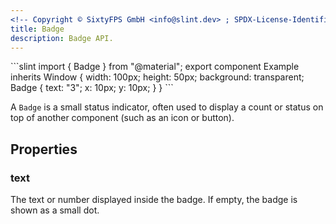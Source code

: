 ```yaml
---
<!-- Copyright © SixtyFPS GmbH <info@slint.dev> ; SPDX-License-Identifier: MIT -->
title: Badge
description: Badge API.
---
```



<CodeSnippetMD imagePath="" noScreenShot scale="3" imageWidth="300" imageHeight="200" imageAlt="">
```slint
import { Badge } from "@material";
export component Example inherits Window {
    width: 100px;
    height: 50px;
    background: transparent;
    Badge {
        text: "3";
        x: 10px;
        y: 10px;
    }
}
```
</CodeSnippetMD>

A `Badge` is a small status indicator, often used to display a count or status on top of another component (such as an icon or button).

## Properties

### text
<SlintProperty propName="text" typeName="string">
The text or number displayed inside the badge. If empty, the badge is shown as a small dot.
</SlintProperty>
